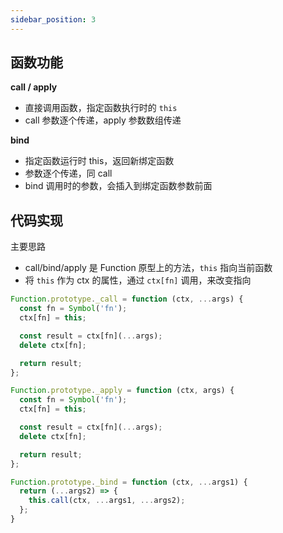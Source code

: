 ```yaml
---
sidebar_position: 3
---
```


## 函数功能

**call / apply**

- 直接调用函数，指定函数执行时的 `this`
- call 参数逐个传递，apply 参数数组传递

**bind**

- 指定函数运行时 this，返回新绑定函数
- 参数逐个传递，同 call
- bind 调用时的参数，会插入到绑定函数参数前面

## 代码实现

主要思路

- call/bind/apply 是 Function 原型上的方法，`this` 指向当前函数
- 将 `this` 作为 ctx 的属性，通过 `ctx[fn]` 调用，来改变指向

```javascript title="实现 call"
Function.prototype._call = function (ctx, ...args) {
  const fn = Symbol('fn');
  ctx[fn] = this;

  const result = ctx[fn](...args);
  delete ctx[fn];

  return result;
};
```

```javascript title="实现 apply"
Function.prototype._apply = function (ctx, args) {
  const fn = Symbol('fn');
  ctx[fn] = this;

  const result = ctx[fn](...args);
  delete ctx[fn];

  return result;
};
```

```javascript title="实现 bind"
Function.prototype._bind = function (ctx, ...args1) {
  return (...args2) => {
    this.call(ctx, ...args1, ...args2);
  };
}
```

